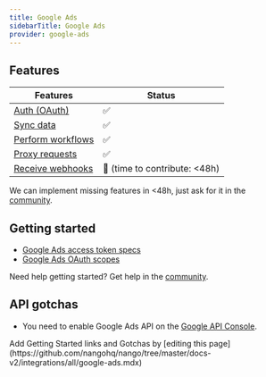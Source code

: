 ```yaml
---
title: Google Ads
sidebarTitle: Google Ads
provider: google-ads
---
```



<Overview />


## Features

| Features | Status |
| - | - |
| [Auth (OAuth)](/guides/getting-started/authorize-an-api-from-your-app) | ✅ |
| [Sync data](/guides/getting-started/read-from-an-api) | ✅ |
| [Perform workflows](/guides/getting-started/write-to-an-api) | ✅ |
| [Proxy requests](/guides/proxy-requests-to-an-api) | ✅ |
| [Receive webhooks](/guides/receive-webhooks-from-an-api) | 🚫 (time to contribute: &lt;48h) |

<Tip>We can implement missing features in &lt;48h, just ask for it in the [community](https://nango.dev/slack).</Tip>

## Getting started

-   [Google Ads access token specs](https://developers.google.com/google-ads/api/docs/oauth/overview)
-   [Google Ads OAuth scopes](https://developers.google.com/google-ads/api/docs/oauth/internals#scope)

<Tip>Need help getting started? Get help in the [community](https://nango.dev/slack).</Tip>

## API gotchas

-   You need to enable Google Ads API on the [Google API Console](https://console.cloud.google.com/apis/dashboard).

<Note>
    Add Getting Started links and Gotchas by [editing this page](https://github.com/nangohq/nango/tree/master/docs-v2/integrations/all/google-ads.mdx)
</Note>

